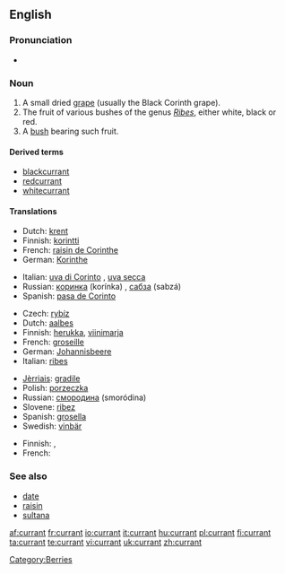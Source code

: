 ==English==

===Pronunciation===
* {{audio|en-uk-currant.ogg|Audio (UK)}}

===Noun===
{{en-noun}}

# A small dried [[grape]] (usually the Black Corinth grape).
# The fruit of various bushes of the genus ''[[Ribes]]'', either white, black or red.
# A [[bush]] bearing such fruit.

====Derived terms====
* [[blackcurrant]]
* [[redcurrant]]
* [[whitecurrant]]

====Translations====
{{trans-top|small dried grape}}
* Dutch: [[krent]] {{f}}
* Finnish: [[korintti]]
* French: [[raisin de Corinthe]] {{m}}
* German: [[Korinthe]] {{f}}
{{trans-mid}}
* Italian: [[uva di Corinto]] {{f}}, [[uva secca]] {{f}}
* Russian: [[коринка]] (korínka) {{f}}, [[сабза]] (sabzá) {{f}}
* Spanish: [[pasa de Corinto]]
{{trans-bottom}}

{{trans-top|fruit}}
* Czech: [[rybíz]] {{m}}
* Dutch: [[aalbes]] {{f}}
* Finnish: [[herukka]], [[viinimarja]]
* French: [[groseille]] {{f}}
* German: [[Johannisbeere]] {{f}}
* Italian: [[ribes]]
{{trans-mid}}
* [[Jèrriais]]: [[gradile]] {{f}}
* Polish: [[porzeczka]] {{f}}
* Russian: [[смородина]] (smoródina) {{f}}
* Slovene: [[ribez]] {{m}}
* Spanish: [[grosella]]
* Swedish: [[vinbär]] {{n}}
{{trans-bottom}}

{{trans-top|bush}}
* Finnish: {{t|fi|viinimarja}}, {{t|fi|viinimarjapensas}}
* French: {{t|fr|groseillier|m}}
{{trans-mid}}
{{trans-bottom}}

===See also===
* [[date]]
* [[raisin]]
* [[sultana]]

[[Category:Berries]]

[[af:currant]]
[[fr:currant]]
[[io:currant]]
[[it:currant]]
[[hu:currant]]
[[pl:currant]]
[[fi:currant]]
[[ta:currant]]
[[te:currant]]
[[vi:currant]]
[[uk:currant]]
[[zh:currant]]